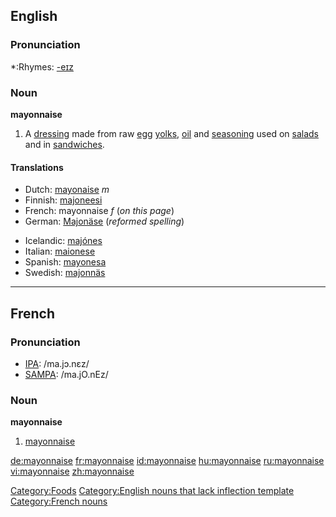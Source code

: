 {{see|Mayonnaise}}
==English==

===Pronunciation===
*:Rhymes: [[Rhymes:English:-eɪz|-eɪz]]

===Noun===
{{WP}}
'''mayonnaise'''

#A [[dressing]] made from raw [[egg]] [[yolks]], [[oil]] and [[seasoning]] used on [[salad]]s and in [[sandwich]]es.

====Translations====
{{top}}
*Dutch: [[mayonaise]] ''m''
*Finnish: [[majoneesi]]
*French: mayonnaise ''f'' (''on this page'')
*German: [[Majonäse]] {{f}} (''reformed spelling'')
{{mid}}
*Icelandic: [[majónes]] {{n}}
*Italian: [[maionese]] {{f}}
*Spanish: [[mayonesa]] {{f}}
*Swedish: [[majonnäs]]
{{bottom}}

----

==French==

===Pronunciation===
*[[w:IPA|IPA]]: /ma.jɔ.nɛz/
*[[w:SAMPA|SAMPA]]: /ma.jO.nEz/

===Noun===
'''mayonnaise''' {{f}}

#[[#English|mayonnaise]]

[[Category:Foods]]
[[Category:English nouns that lack inflection template]]
[[Category:French nouns]]

[[de:mayonnaise]]
[[fr:mayonnaise]]
[[id:mayonnaise]]
[[hu:mayonnaise]]
[[ru:mayonnaise]]
[[vi:mayonnaise]]
[[zh:mayonnaise]]